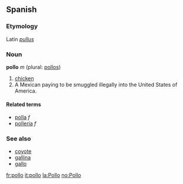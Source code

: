 == Spanish ==
===Etymology===
Latin ''[[pullus]]''

=== Noun ===
'''pollo''' ''m'' (plural: [[pollos]])

# [[chicken]]
# A Mexican paying to be smuggled illegally into the United States of America.<!-- possibly not limited to the Mex/USA case? -->

====Related terms====
*[[polla]] ''f''
*[[pollería]] ''f''

===See also===
*[[coyote]]
*[[gallina]]
*[[gallo]]

[[fr:pollo]]
[[it:pollo]]
[[la:Pollo]]
[[no:Pollo]]